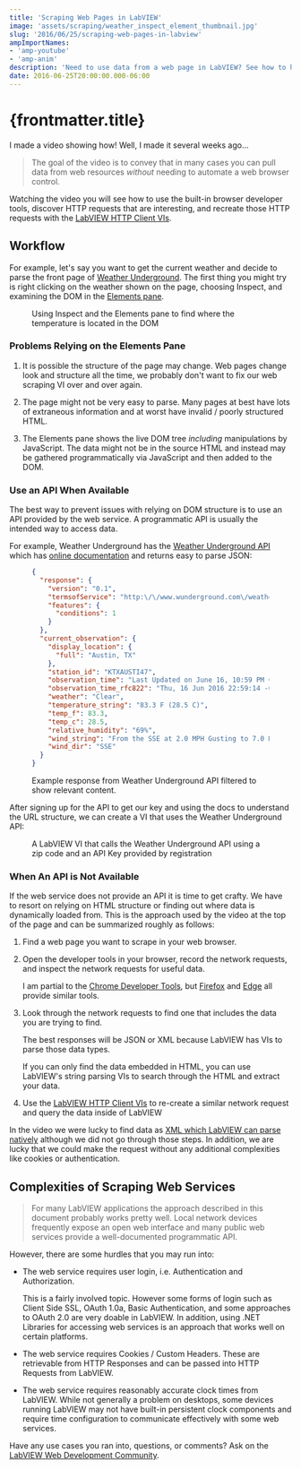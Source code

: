 ```yaml
---
title: 'Scraping Web Pages in LabVIEW'
image: 'assets/scraping/weather_inspect_element_thumbnail.jpg'
slug: '2016/06/25/scraping-web-pages-in-labview'
ampImportNames:
- 'amp-youtube'
- 'amp-anim'
description: 'Need to use data from a web page in LabVIEW? See how to hunt for data in a web page or use reliable APIs from web services.'
date: 2016-06-25T20:00:00.000-06:00
---
```


# {frontmatter.title}

I made a video showing how! Well, I made it <HoverHint hint="Some might even call it months...">several weeks ago...</HoverHint>

<amp-youtube width="480" height="270" layout="responsive" data-videoid="T-j1cvgNJ1I"></amp-youtube>

> The goal of the video is to convey that in many cases you can pull data from web resources *without* needing to automate a web browser control.

Watching the video you will see how to use the built-in browser developer tools, discover HTTP requests that are interesting, and recreate those HTTP requests with the [LabVIEW HTTP Client VIs][http_vi_docs_url].

## Workflow

For example, let's say you want to get the current weather and decide to parse the front page of [Weather Underground][weather_underground_homepage_url]. The first thing you might try is right clicking on the weather shown on the page, choosing Inspect, and examining the DOM in the [Elements pane][chrome_dev_tools_elements_pane_url].

<figure>

<amp-anim width="640" height="509" layout="responsive" src="/assets/scraping/weather_inspect_element.gif"></amp-anim>

<figcaption>
Using Inspect and the Elements pane to find where the temperature is located in the DOM
</figcaption>
</figure>

### Problems Relying on the Elements Pane

1. It is possible the structure of the page may change. Web pages change look and structure all the time, we probably don't want to fix our web scraping VI over and over again.

2. The page might not be very easy to parse. Many pages at best have lots of extraneous information and at worst have invalid / poorly structured HTML.

3. The Elements pane shows the live DOM tree *including* manipulations by JavaScript. The data might not be in the source HTML and instead may be gathered programmatically via JavaScript and then added to the DOM.

### Use an API When Available

The best way to prevent issues with relying on DOM structure is to use an API provided by the web service. A programmatic API is usually the intended way to access data.

For example, Weather Underground has the [Weather Underground API][weather_underground_api_url] which has [online documentation][weather_underground_api_docs_url] and returns easy to parse JSON:

<figure>

```json
{
  "response": {
    "version": "0.1",
    "termsofService": "http:\/\/www.wunderground.com\/weather\/api\/d\/terms.html",
    "features": {
      "conditions": 1
    }
  },
  "current_observation": {
    "display_location": {
      "full": "Austin, TX"
    },
    "station_id": "KTXAUSTI47",
    "observation_time": "Last Updated on June 16, 10:59 PM CDT",
    "observation_time_rfc822": "Thu, 16 Jun 2016 22:59:14 -0500",
    "weather": "Clear",
    "temperature_string": "83.3 F (28.5 C)",
    "temp_f": 83.3,
    "temp_c": 28.5,
    "relative_humidity": "69%",
    "wind_string": "From the SSE at 2.0 MPH Gusting to 7.0 MPH",
    "wind_dir": "SSE"
  }
}
```

<figcaption>
Example response from Weather Underground API filtered to show relevant content.
</figcaption>
</figure>

After signing up for the API to get our key and using the docs to understand the URL structure, we can create a VI that uses the Weather Underground API:

<figure>

<amp-img width="733" height="286" layout="responsive" src="/assets/scraping/weather_underground_api.png"></amp-img>

<figcaption>
A LabVIEW VI that calls the Weather Underground API using a zip code and an API Key provided by registration
</figcaption>
</figure>

### When An API is Not Available

If the web service does not provide an API it is time to get crafty. We have to resort on relying on HTML structure or finding out where data is dynamically loaded from. This is the approach used by the video at the top of the page and can be summarized roughly as follows:

1. Find a web page you want to scrape in your web browser.

2. Open the developer tools in your browser, record the network requests, and inspect the network requests for useful data.

    I am partial to the [Chrome Developer Tools][chrome_dev_tools_url], but [Firefox][firefox_dev_tools_url] and [Edge][edge_dev_tools_url] all provide similar tools.

3. Look through the network requests to find one that includes the data you are trying to find.

    The best responses will be JSON or XML because LabVIEW has VIs to parse those data types.

    If you can only find the data embedded in HTML, you can use LabVIEW's string parsing VIs to search through the HTML and extract your data.

4. Use the [LabVIEW HTTP Client VIs][http_vi_docs_url] to re-create a similar network request and query the data inside of LabVIEW

In the video we were lucky to find data as [XML which LabVIEW can parse natively][labview_xml_parsing_url] although we did not go through those steps. In addition, we are lucky that we could make the request without any additional complexities like cookies or authentication.

## Complexities of Scraping Web Services

> For many LabVIEW applications the approach described in this document probably works pretty well. Local network devices frequently expose an open web interface and many public web services provide a well-documented programmatic API.

However, there are some hurdles that you may run into:

- The web service requires user login, i.e. <HoverHint hint="Telling the service who you are or who you represent">Authentication</HoverHint> and <HoverHint hint="Figuring out what you can do or requesting something to do">Authorization.</HoverHint>

    This is a fairly involved topic. However some forms of login such as Client Side SSL, OAuth 1.0a, Basic Authentication, and some approaches to OAuth 2.0 are very doable in LabVIEW. In addition, using .NET Libraries for accessing web services is an approach that works well on certain platforms.

- The web service requires Cookies / Custom Headers. These are retrievable from HTTP Responses and can be passed into HTTP Requests from LabVIEW.

- The web service requires reasonably accurate clock times from LabVIEW. While not generally a problem on desktops, some devices running LabVIEW may not have built-in persistent clock components and require time configuration to communicate effectively with some web services.

Have any use cases you ran into, questions, or comments? Ask on the [LabVIEW Web Development Community][community_page_url].

[http_vi_docs_url]: https://zone.ni.com/reference/en-XX/help/371361M-01/lvcomm/http_client/
[community_page_url]: https://decibel.ni.com/content/docs/DOC-47455
[chrome_dev_tools_url]: https://developers.google.com/web/tools/chrome-devtools/profile/network-performance/resource-loading?hl=en#network-panel-overview
[firefox_dev_tools_url]: https://developer.mozilla.org/en-US/docs/Tools/Network_Monitor
[edge_dev_tools_url]: https://developer.microsoft.com/en-us/microsoft-edge/platform/documentation/f12-devtools-guide/network/ "We don't talk about Internet Explorer here, unless we do"
[weather_underground_homepage_url]: https://www.wunderground.com/ "Take a look at the source with developer tools, there is a lot going on"
[weather_underground_api_url]: https://www.wunderground.com/weather/api
[weather_underground_api_docs_url]: https://www.wunderground.com/weather/api/d/docs
[chrome_dev_tools_elements_pane_url]: https://developers.google.com/web/tools/chrome-devtools/iterate/inspect-styles/
[labview_xml_parsing_url]: http://zone.ni.com/reference/en-XX/help/371361M-01/lvconcepts/parsing_xml_files_in_lv/
